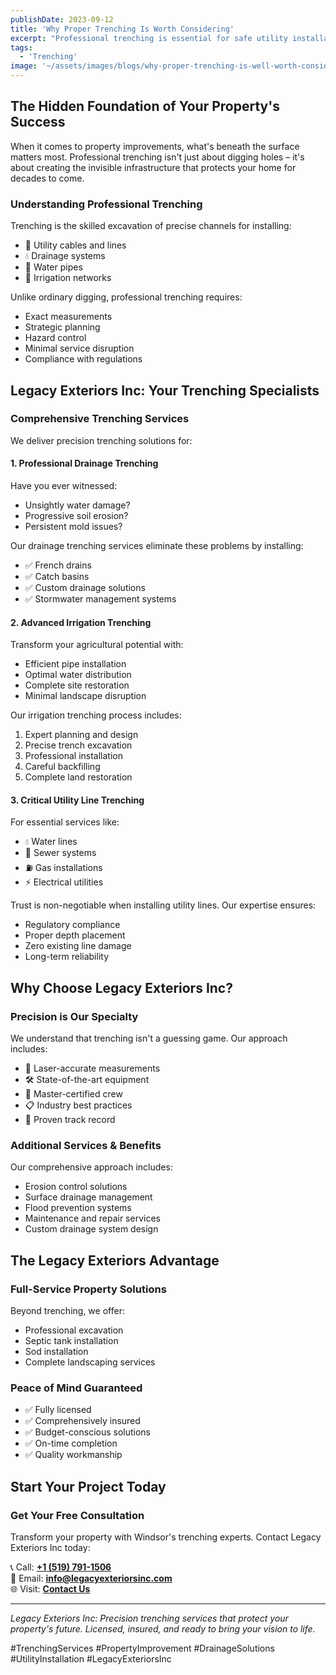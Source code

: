 ```yaml
---
publishDate: 2023-09-12
title: 'Why Proper Trenching Is Worth Considering'
excerpt: "Professional trenching is essential for safe utility installations. Legacy Exteriors Inc. provides expert drainage, irrigation, and utility trenching services with precise measurements and minimal service disruption."
tags:
  - 'Trenching'
image: '~/assets/images/blogs/why-proper-trenching-is-well-worth-considering/why-proper-trenching-blog-main.png'
---
```


## The Hidden Foundation of Your Property's Success

When it comes to property improvements, what's beneath the surface matters most. Professional trenching isn't just about digging holes – it's about creating the invisible infrastructure that protects your home for decades to come.

### Understanding Professional Trenching

Trenching is the skilled excavation of precise channels for installing:
- 🔌 Utility cables and lines
- 💧 Drainage systems
- 🚰 Water pipes
- 🌱 Irrigation networks

Unlike ordinary digging, professional trenching requires:
- Exact measurements
- Strategic planning
- Hazard control
- Minimal service disruption
- Compliance with regulations

## Legacy Exteriors Inc: Your Trenching Specialists

### Comprehensive Trenching Services

We deliver precision trenching solutions for:

#### 1. Professional Drainage Trenching
Have you ever witnessed:
- Unsightly water damage?
- Progressive soil erosion?
- Persistent mold issues?

Our drainage trenching services eliminate these problems by installing:
- ✅ French drains
- ✅ Catch basins
- ✅ Custom drainage solutions
- ✅ Stormwater management systems

#### 2. Advanced Irrigation Trenching
Transform your agricultural potential with:
- Efficient pipe installation
- Optimal water distribution
- Complete site restoration
- Minimal landscape disruption

Our irrigation trenching process includes:
1. Expert planning and design
2. Precise trench excavation
3. Professional installation
4. Careful backfilling
5. Complete land restoration

#### 3. Critical Utility Line Trenching
For essential services like:
- 💧 Water lines
- 🚽 Sewer systems
- ⛽ Gas installations
- ⚡ Electrical utilities

Trust is non-negotiable when installing utility lines. Our expertise ensures:
- Regulatory compliance
- Proper depth placement
- Zero existing line damage
- Long-term reliability

## Why Choose Legacy Exteriors Inc?

### Precision is Our Specialty

We understand that trenching isn't a guessing game. Our approach includes:

- 🎯 Laser-accurate measurements
- 🛠️ State-of-the-art equipment
- 👷 Master-certified crew
- 📋 Industry best practices
- 💪 Proven track record

### Additional Services & Benefits

Our comprehensive approach includes:
- Erosion control solutions
- Surface drainage management
- Flood prevention systems
- Maintenance and repair services
- Custom drainage system design

## The Legacy Exteriors Advantage

### Full-Service Property Solutions

Beyond trenching, we offer:
- Professional excavation
- Septic tank installation
- Sod installation
- Complete landscaping services

### Peace of Mind Guaranteed

- ✅ Fully licensed
- ✅ Comprehensively insured
- ✅ Budget-conscious solutions
- ✅ On-time completion
- ✅ Quality workmanship

## Start Your Project Today

### Get Your Free Consultation

Transform your property with Windsor's trenching experts. Contact Legacy Exteriors Inc today:

📞 Call: [**+1 (519) 791-1506**](tel:5197911506)  
📧 Email: [**info@legacyexteriorsinc.com**](mailto:info@legacyexteriorsinc.com)  
🌐 Visit: [**Contact Us**](https://www.legacyexteriorsinc.com/contact)

---

*Legacy Exteriors Inc: Precision trenching services that protect your property's future. Licensed, insured, and ready to bring your vision to life.*

#TrenchingServices #PropertyImprovement #DrainageSolutions #UtilityInstallation #LegacyExteriorsInc